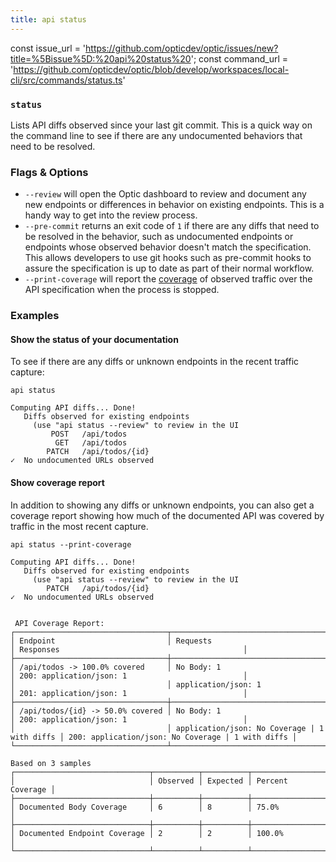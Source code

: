 ```yaml
---
title: api status
---
```


const issue_url = 'https://github.com/opticdev/optic/issues/new?title=%5Bissue%5D:%20api%20status%20';
const command_url = 'https://github.com/opticdev/optic/blob/develop/workspaces/local-cli/src/commands/status.ts'

### `status`

Lists API diffs observed since your last git commit. This is a quick way on the command line to see if there are any undocumented behaviors that need to be resolved.

### Flags & Options

- `--review` will open the Optic dashboard to review and document any new endpoints or differences in behavior on existing endpoints. This is a handy way to get into the review process.
- `--pre-commit` returns an exit code of `1` if there are any diffs that need to be resolved in the behavior, such as undocumented endpoints or endpoints whose observed behavior doesn't match the specification. This allows developers to use git hooks such as pre-commit hooks to assure the specification is up to date as part of their normal workflow.
- `--print-coverage` will report the [coverage](/test/with-optic#api-coverage) of observed traffic over the API specification when the process is stopped.

### Examples

#### Show the status of your documentation

To see if there are any diffs or unknown endpoints in the recent traffic capture:

```
api status
```

```
Computing API diffs... Done!
   Diffs observed for existing endpoints
     (use "api status --review" to review in the UI
         POST   /api/todos
          GET   /api/todos
        PATCH   /api/todos/{id}
✓  No undocumented URLs observed
```

#### Show coverage report

In addition to showing any diffs or unknown endpoints, you can also get a coverage report showing how much of the documented API was covered by traffic in the most recent capture.

```
api status --print-coverage
```

```
Computing API diffs... Done!
   Diffs observed for existing endpoints
     (use "api status --review" to review in the UI
        PATCH   /api/todos/{id}
✓  No undocumented URLs observed


 API Coverage Report:
┌──────────────────────────────────┬──────────────────────────────────────────────┬───────────────────────────────────────────────────┐
│ Endpoint                         │ Requests                                     │ Responses                                         │
├──────────────────────────────────┼──────────────────────────────────────────────┼───────────────────────────────────────────────────┤
│ /api/todos -> 100.0% covered     │ No Body: 1                                   │ 200: application/json: 1                          │
│                                  │ application/json: 1                          │ 201: application/json: 1                          │
├──────────────────────────────────┼──────────────────────────────────────────────┼───────────────────────────────────────────────────┤
│ /api/todos/{id} -> 50.0% covered │ No Body: 1                                   │ 200: application/json: 1                          │
│                                  │ application/json: No Coverage | 1 with diffs │ 200: application/json: No Coverage | 1 with diffs │
└──────────────────────────────────┴──────────────────────────────────────────────┴───────────────────────────────────────────────────┘

Based on 3 samples
┌──────────────────────────────┬──────────┬──────────┬──────────────────┐
│                              │ Observed │ Expected │ Percent Coverage │
├──────────────────────────────┼──────────┼──────────┼──────────────────┤
│ Documented Body Coverage     │ 6        │ 8        │ 75.0%            │
├──────────────────────────────┼──────────┼──────────┼──────────────────┤
│ Documented Endpoint Coverage │ 2        │ 2        │ 100.0%           │
└──────────────────────────────┴──────────┴──────────┴──────────────────┘
```

<IssuesAndContributing issue_url={issue_url} command_url={command_url} />